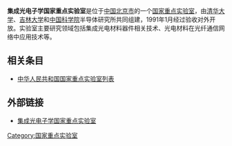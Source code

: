 '''集成光电子学国家重点实验室'''是位于[[中国|中国]][[北京市|北京市]]的一个[[中华人民共和国国家重点实验室列表|国家重点实验室]]，由[[清华大学|清华大学]]、[[吉林大学|吉林大学]]和[[中国科学院|中国科学院]]半导体研究所共同组建，1991年1月经过验收对外开放。实验室主要研究领域包括集成光电材料器件相关技术、光电材料在光纤通信网络中应用技术等。

== 相关条目 ==
* [[中华人民共和国国家重点实验室列表|中华人民共和国国家重点实验室列表]]

== 外部链接 ==
* [https://web.archive.org/web/20110819175120/http://lab.semi.ac.cn/semi/jcgdz/index.html 集成光电子学国家重点实验室]

[[Category:国家重点实验室|Category:国家重点实验室]]
